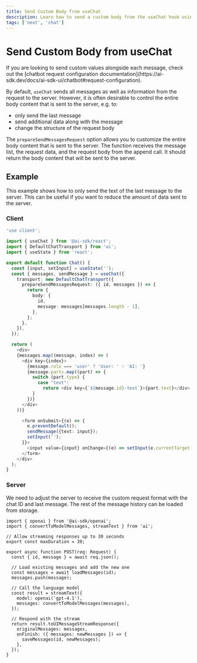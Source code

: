 ---
title: Send Custom Body from useChat
description: Learn how to send a custom body from the useChat hook using the AI SDK and Next.js
tags: ['next', 'chat']
---

# Send Custom Body from useChat

<Note>
  If you are looking to send custom values alongside each message, check out the
  [chatbot request configuration
  documentation](https://ai-sdk.dev/docs/ai-sdk-ui/chatbot#request-configuration).
</Note>

By default, `useChat` sends all messages as well as information from the request to the server.
However, it is often desirable to control the entire body content that is sent to the server, e.g. to:

- only send the last message
- send additional data along with the message
- change the structure of the request body

The `prepareSendMessagesRequest` option allows you to customize the entire body content that is sent to the server.
The function receives the message list, the request data, and the request body from the append call.
It should return the body content that will be sent to the server.

## Example

This example shows how to only send the text of the last message to the server.
This can be useful if you want to reduce the amount of data sent to the server.

### Client

```typescript filename='app/page.tsx' highlight="3,7-14"
'use client';

import { useChat } from '@ai-sdk/react';
import { DefaultChatTransport } from 'ai';
import { useState } from 'react';

export default function Chat() {
  const [input, setInput] = useState('');
  const { messages, sendMessage } = useChat({
    transport: new DefaultChatTransport({
      prepareSendMessagesRequest: ({ id, messages }) => {
        return {
          body: {
            id,
            message: messages[messages.length - 1],
          },
        };
      },
    }),
  });

  return (
    <div>
    {messages.map((message, index) => (
      <div key={index}>
        {message.role === 'user' ? 'User: ' : 'AI: '}
        {message.parts.map((part) => {
          switch (part.type) {
            case "text":
              return <div key={`${message.id}-text`}>{part.text}</div>;
          }
        })}
      </div>
    ))}

      <form onSubmit={(e) => {
        e.preventDefault();
        sendMessage({text: input});
        setInput('');
      }}>
        <input value={input} onChange={(e) => setInput(e.currentTarget.value)} />
      </form>
    </div>
  );
}
```

### Server

We need to adjust the server to receive the custom request format with the chat ID and last message.
The rest of the message history can be loaded from storage.

```tsx filename='app/api/chat/route.ts' highlight="8,11,12,16"
import { openai } from '@ai-sdk/openai';
import { convertToModelMessages, streamText } from 'ai';

// Allow streaming responses up to 30 seconds
export const maxDuration = 30;

export async function POST(req: Request) {
  const { id, message } = await req.json();

  // Load existing messages and add the new one
  const messages = await loadMessages(id);
  messages.push(message);

  // Call the language model
  const result = streamText({
    model: openai('gpt-4.1'),
    messages: convertToModelMessages(messages),
  });

  // Respond with the stream
  return result.toUIMessageStreamResponse({
    originalMessages: messages,
    onFinish: ({ messages: newMessages }) => {
      saveMessages(id, newMessages);
    },
  });
}
```

